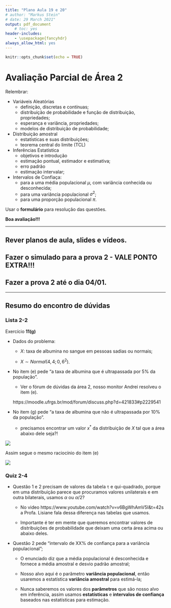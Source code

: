 ```yaml
---
title: "Plano Aula 19 e 20"
# author: "Markus Stein"
# date: 29 March 2021"
output: pdf_document
    # toc: yes
header-includes:
    - \usepackage{fancyhdr}
always_allow_html: yes
---
```

\addtolength{\headheight}{1.0cm}
\pagestyle{fancyplain} 
\lhead{\includegraphics[height=1.5cm]{logoIME.png}}
\rhead{\includegraphics[height=1.5cm]{logoEAD.png}}
\chead{UNIVERSIDADE FEDERAL DO RIO GRANDE DO SUL \\
INSTITUTO DE MATEMÁTICA E ESTATÍSTICA \\
DEPARTAMENTO DE ESTATÍSTICA \\
\vspace{0.3cm}
MAT02219 - Probabilidade e Estatística - 2021/2
}
\renewcommand{\headrulewidth}{0pt} 


```r
knitr::opts_chunk$set(echo = TRUE)
```

# Avaliação Parcial de Área 2

Relembrar:

* Variáveis Aleatórias
    + definição, discretas e contínuas;
    + distribuição de probabilidade e função de distribuição, propriedades;
    + esperança e variância, propriedades;
    + modelos de distribuição de probabilidade;

* Distribuição amostral
    + estatísticas e suas distribuições;
    + teorema central do limite (TCL)

* Inferências Estatística
    + objetivos e introdução
    + estimação pontual, estimador e estimativa;
    + erro padrão
    + estimação intervalar;

* Intervalos de Confiaça:
    + para a uma média populacional $\mu$, com variância conhecida ou desconhecida;
    + para uma variância populacional $\sigma^2$;
    + para uma proporção populacional $\pi$.
    
\vspace{0.5cm}

Usar o **formulário** para resolução das questões.

\vspace{0.5cm}

**Boa avaliação!!!**

<!-- \vspace{0.5cm} -->

***
## Rever planos de aula, slides e vídeos.
## Fazer o simulado para a prova 2 - VALE PONTO EXTRA!!!
## Fazer a prova 2 até o dia 04/01.
***  


\clearpage

<!-- \vspace{2.0cm} -->

<!-- ## Exercícios resolvidos -->
<!-- Pasta com slides de soluções de exercícios: em https://github.com/markus-stein/MAT02219EAD/tree/master/exercicios-resolvidos -->

<!-- * Probabilidade e sorteio sequencial, sem reposição -->
<!--     + slides: https://github.com/markus-stein/MAT02219EAD/blob/master/exercicios-resolvidos/exercicio-resolvido_sorteio-sequencial-caixas.pdf -->
<!--     + video: https://youtu.be/G27cskmrTyw -->

<!-- * Probabilidade condicional de dois eventos + BONUS -->
<!--     + slides: https://github.com/markus-stein/MAT02219EAD/blob/master/exercicios-resolvidos/exercicio-resolvido_probabilidade-condicional-conceito-concurso+bonus.pdf -->
<!--     + video: https://www.youtube.com/watch?v=RUqGhH3zuTg -->

<!-- * Probabilidade Sorteio Condicional -->
<!--     + slides: https://github.com/markus-stein/MAT02219EAD/blob/master/exercicios-resolvidos/exercicio-resolvido_probabilidade-sorteio-condicional-urna-duas-moedas.pdf -->
<!--     + video: https://www.youtube.com/watch?v=Q84qK1hgM54 -->


<!-- No `R` é possível gerar amostras, calcular a mádia de cada a mostra e plotar o histograma:   -->
<!-- (*usamos `replicate` para gerar 100 amostras de tamanho n= 25, 50 e 100*) -->

<!-- * a.a. de $X \sim Poisson(2)$ -->
<!-- ```{R, fig.height=2, fig.width=6, fig.align='center'} -->
<!-- par(mfrow=c(1,3)) -->
<!-- hist( colMeans( replicate( n = 100, rpois( n = 5, lambda = 2))), main="Poisson(2), n=5") -->
<!-- hist( colMeans( replicate( n = 100, rpois( n = 10, lambda = 2))), main="Poisson(2), n=10") -->
<!-- hist( colMeans( replicate( n = 100, rpois( n = 50, lambda = 2))), main="Poisson(2), n=50") -->
<!-- ``` -->

<!-- * $X \sim Uniforme(0,1)$ -->
<!-- ```{R, fig.height=2, fig.width=6, fig.align='center'} -->
<!-- par(mfrow=c(1,3)) -->
<!-- hist( colMeans( replicate( n = 100, runif( n = 5, min = 0, max = 1))), main="Uniforme(0,1), n=5") -->
<!-- hist( colMeans( replicate( n = 100, runif( n = 10, min = 0, max = 1))), main="Uniforme(0,1), n=10") -->
<!-- hist( colMeans( replicate( n = 100, runif( n = 50, min = 0, max = 1))), main="Uniforme(0,1), n=50") -->
<!-- ``` -->




## Resumo do encontro de dúvidas

### Lista 2-2 
Exercício **11(g)**

* Dados do problema:   

    + $X$: taxa de albumina no sangue em pessoas sadias ou normais;   
    
    + $X \sim Normal(4,4; 0,6^2)$.   

* No item (e) pede "a taxa de albumina que é ultrapassada por 5% da população".     

    + Ver o fórum de dúvidas da área 2, nosso monitor Andrei resolveu o item (e).    
    
    https://moodle.ufrgs.br/mod/forum/discuss.php?d=421833#p2229541

* No item (g) pede "a taxa de albumina que não é ultrapassada por 10% da população".    

    + precisamos encontrar um valor $x^*$ da distribuição de $X$ tal que a área abaixo dele seja?!  

![](lista2-2ex11g.png)

Assim segue o mesmo raciocínio do item (e)  

![](lista2-2ex11g2.png)


### Quiz 2-4
* Questão 1 e 2 precisam de valores da tabela `t` e qui-quadrado, porque em uma distribuição parece que procuramos valores unilaterais e em outra bilaterais, usamos $\alpha$ ou $\alpha/2$?      

    + No video https://www.youtube.com/watch?v=v6BgWhAmV5I&t=42s a Profa. Lisiane fala dessa diferença nas tabelas que usamos.      
    
    + Importante é ter em mente que queremos encontrar valores de distribuições de probabilidade que deixam uma certa área acima ou abaixo deles.     
    
* Questão 2 pede "intervalo de XX% de confiança para a variância populacional";      

    + O enunciado diz que a média populacional é desconhecida e fornece a média amostral e desvio padrão amostral;      
    
    + Nosso alvo aqui é o parâmetro **variância populacional**, então usaremos a estatística **variância amostral** para estimá-la;    
    
    + Nunca saberemos os valores dos **parâmetros** que são nosso alvo em inferência, assim usamos **estatísticas** e **intervalos de confiança** baseados nas estatísticas para estimação.